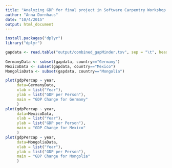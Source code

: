 ```yaml
---
title: "Analyzing GDP for final project in Software Carpentry Workshop Oct 2015"
author: "Anna Dornhaus"
date: "10/4/2015"
output: html_document
---
```


```r
install.packages("dplyr")
library("dplyr")

```


```r
gapdata <- read.table("output/combined_gapMinder.tsv", sep = "\t", header = TRUE)
                      
GermanyData <- subset(gapdata, country=="Germany")
MexicoData <- subset(gapdata, country=="Mexico")
MongoliaData <- subset(gapdata, country=="Mongolia")

plot(gdpPercap ~ year, 
     data=GermanyData,
     xlab = list("Year"),
     ylab = list("GDP per Person"),
     main = "GDP Change for Germany"
     )
plot(gdpPercap ~ year, 
     data=MexicoData,
     xlab = list("Year"),
     ylab = list("GDP per Person"),
     main = "GDP Change for Mexico"
     )
plot(gdpPercap ~ year, 
     data=MongoliaData,
     xlab = list("Year"),
     ylab = list("GDP per Person"),
     main = "GDP Change for Mongolia"
     )



```

